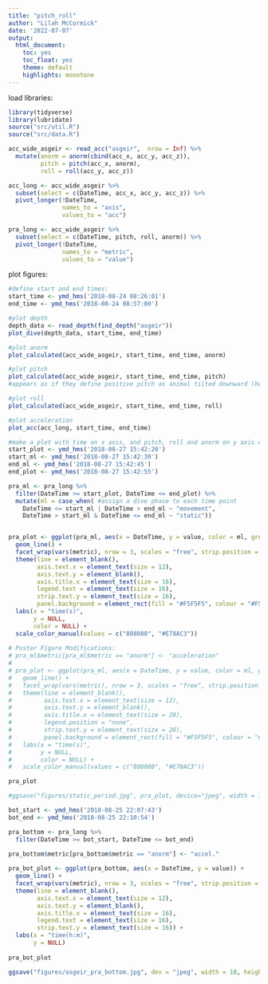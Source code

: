 ```yaml
---
title: "pitch_roll"
author: "Lilah McCormick"
date: '2022-07-07'
output: 
  html_document:
    toc: yes
    toc_float: yes 
    theme: default 
    highlights: monotone
---
```

load libraries: 
```r
library(tidyverse)
library(lubridate)
source("src/util.R")
source("src/data.R")
```

```r
acc_wide_asgeir <- read_acc("asgeir",  nrow = Inf) %>% 
  mutate(anorm = anorm(cbind(acc_x, acc_y, acc_z)),
         pitch = pitch(acc_x, anorm),
         roll = roll(acc_y, acc_z)) 
```

```r
acc_long <- acc_wide_asgeir %>% 
  subset(select = c(DateTime, acc_x, acc_y, acc_z)) %>% 
  pivot_longer(!DateTime, 
               names_to = "axis", 
               values_to = "acc")

pra_long <- acc_wide_asgeir %>% 
  subset(select = c(DateTime, pitch, roll, anorm)) %>% 
  pivot_longer(!DateTime, 
               names_to = "metric", 
               values_to = "value")
```

plot figures: 
```r
#define start and end times: 
start_time <- ymd_hms('2018-08-24 08:26:01')
end_time <- ymd_hms('2018-08-24 08:57:00')

#plot depth
depth_data <- read_depth(find_depth("asgeir"))
plot_dive(depth_data, start_time, end_time)

#plot anorm
plot_calculated(acc_wide_asgeir, start_time, end_time, anorm)

#plot pitch
plot_calculated(acc_wide_asgeir, start_time, end_time, pitch)
#appears as if they define positive pitch as animal tilted downward (head-first)

#plot roll
plot_calculated(acc_wide_asgeir, start_time, end_time, roll)

#plot acceleration 
plot_acc(acc_long, start_time, end_time)
```


```r
#make a plot with time on x axis, and pitch, roll and anorm on y axis using facetwrap
start_plot <- ymd_hms('2018-08-27 15:42:20')
start_ml <- ymd_hms('2018-08-27 15:42:30')
end_ml <- ymd_hms('2018-08-27 15:42:45')
end_plot <- ymd_hms('2018-08-27 15:42:55')

pra_ml <- pra_long %>% 
  filter(DateTime >= start_plot, DateTime <= end_plot) %>% 
  mutate(ml = case_when( #assign a dive phase to each time point 
    DateTime <= start_ml | DateTime > end_ml ~ "movement",
    DateTime > start_ml & DateTime <= end_ml ~ "static"))


pra_plot <- ggplot(pra_ml, aes(x = DateTime, y = value, color = ml, group = 1)) +
  geom_line() +
  facet_wrap(vars(metric), nrow = 3, scales = "free", strip.position = "left") +
  theme(line = element_blank(),
        axis.text.x = element_text(size = 12),
        axis.text.y = element_blank(),
        axis.title.x = element_text(size = 16),
        legend.text = element_text(size = 16),
        strip.text.y = element_text(size = 16),
        panel.background = element_rect(fill = "#F5F5F5", colour = "#F5F5F5")) +
  labs(x = "time(s)",
       y = NULL,
       color = NULL) +
  scale_color_manual(values = c("808080", "#E78AC3"))
                     
# Poster Figure Modifications: 
# pra_ml$metric[pra_ml$metric == "anorm"] <- "acceleration"
# 
# pra_plot <- ggplot(pra_ml, aes(x = DateTime, y = value, color = ml, group = 1)) +
#   geom_line() +
#   facet_wrap(vars(metric), nrow = 3, scales = "free", strip.position = "left") +
#   theme(line = element_blank(), 
#         axis.text.x = element_text(size = 12),
#         axis.text.y = element_blank(),
#         axis.title.x = element_text(size = 28),
#         legend.position = "none",
#         strip.text.y = element_text(size = 28),
#         panel.background = element_rect(fill = "#F5F5F5", colour = "#F5F5F5")) +
#   labs(x = "time(s)", 
#        y = NULL, 
#        color = NULL) +
#   scale_color_manual(values = c("808080", "#E78AC3"))

pra_plot

#ggsave("figures/static_period.jpg", pra_plot, device="jpeg", width = 10, height = 7)
```
                     
```r
bot_start <- ymd_hms('2018-08-25 22:07:43') 
bot_end <- ymd_hms('2018-08-25 22:10:54')

pra_bottom <- pra_long %>% 
  filter(DateTime >= bot_start, DateTime <= bot_end)

pra_bottom$metric[pra_bottom$metric == "anorm"] <- "accel."
 
pra_bot_plot <- ggplot(pra_bottom, aes(x = DateTime, y = value)) +
  geom_line() +
  facet_wrap(vars(metric), nrow = 3, scales = "free", strip.position = "left") +
  theme(line = element_blank(), 
        axis.text.x = element_text(size = 12),
        axis.text.y = element_blank(),
        axis.title.x = element_text(size = 16),
        legend.text = element_text(size = 16),
        strip.text.y = element_text(size = 16)) +
  labs(x = "time(h:m)", 
       y = NULL) 
  
pra_bot_plot

ggsave("figures/asgeir_pra_bottom.jpg", dev = "jpeg", width = 10, height = 7)

```

                     
                     